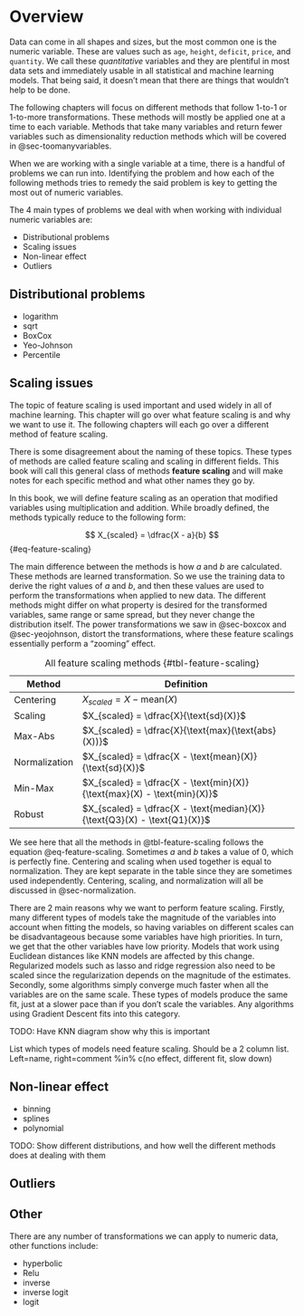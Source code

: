 # Overview {#sec-numeric}

Data can come in all shapes and sizes, but the most common one is the numeric variable. These are values such as `age`, `height`, `deficit`, `price`, and `quantity`. We call these *quantitative* variables and they are plentiful in most data sets and immediately usable in all statistical and machine learning models. That being said, it doesn't mean that there are things that wouldn't help to be done.

The following chapters will focus on different methods that follow 1-to-1 or 1-to-more transformations. These methods will mostly be applied one at a time to each variable. Methods that take many variables and return fewer variables such as dimensionality reduction methods which will be covered in @sec-toomanyvariables.

When we are working with a single variable at a time, there is a handful of problems we can run into. Identifying the problem and how each of the following methods tries to remedy the said problem is key to getting the most out of numeric variables.

The 4 main types of problems we deal with when working with individual numeric variables are:

-   Distributional problems
-   Scaling issues
-   Non-linear effect
-   Outliers

## Distributional problems

-   logarithm
-   sqrt
-   BoxCox
-   Yeo-Johnson
-   Percentile

## Scaling issues {#sec-numeric-scaling-issues}

The topic of feature scaling is used important and used widely in all of machine learning. This chapter will go over what feature scaling is and why we want to use it. The following chapters will each go over a different method of feature scaling.

::: callout-note
There is some disagreement about the naming of these topics. These types of methods are called feature scaling and scaling in different fields. This book will call this general class of methods **feature scaling** and will make notes for each specific method and what other names they go by.
:::

In this book, we will define feature scaling as an operation that modified variables using multiplication and addition. While broadly defined, the methods typically reduce to the following form:

$$
X_{scaled} = \dfrac{X - a}{b}
$$ {#eq-feature-scaling}

The main difference between the methods is how $a$ and $b$ are calculated. These methods are learned transformation. So we use the training data to derive the right values of $a$ and $b$, and then these values are used to perform the transformations when applied to new data. The different methods might differ on what property is desired for the transformed variables, same range or same spread, but they never change the distribution itself. The power transformations we saw in @sec-boxcox and @sec-yeojohnson, distort the transformations, where these feature scalings essentially perform a "zooming" effect.

| Method        | Definition                                                               |
|----------------|--------------------------------------------------------|
| Centering     | $X_{scaled} = X - \text{mean}(X)$                                        |
| Scaling       | $X_{scaled} = \dfrac{X}{\text{sd}(X)}$                                   |
| Max-Abs       | $X_{scaled} = \dfrac{X}{\text{max}(\text{abs}(X))}$                      |
| Normalization | $X_{scaled} = \dfrac{X - \text{mean}(X)}{\text{sd}(X)}$                  |
| Min-Max       | $X_{scaled} = \dfrac{X - \text{min}(X)}{\text{max}(X) - \text{min}(X)}$  |
| Robust        | $X_{scaled} = \dfrac{X - \text{median}(X)}{\text{Q3}(X) - \text{Q1}(X)}$ |

: All feature scaling methods {#tbl-feature-scaling}

We see here that all the methods in @tbl-feature-scaling follows the equation @eq-feature-scaling. Sometimes $a$ and $b$ takes a value of 0, which is perfectly fine. Centering and scaling when used together is equal to normalization. They are kept separate in the table since they are sometimes used independently. Centering, scaling, and normalization will all be discussed in @sec-normalization.

There are 2 main reasons why we want to perform feature scaling. Firstly, many different types of models take the magnitude of the variables into account when fitting the models, so having variables on different scales can be disadvantageous because some variables have high priorities. In turn, we get that the other variables have low priority. Models that work using Euclidean distances like KNN models are affected by this change. Regularized models such as lasso and ridge regression also need to be scaled since the regularization depends on the magnitude of the estimates. Secondly, some algorithms simply converge much faster when all the variables are on the same scale. These types of models produce the same fit, just at a slower pace than if you don't scale the variables. Any algorithms using Gradient Descent fits into this category.

TODO: Have KNN diagram show why this is important

List which types of models need feature scaling. Should be a 2 column list. Left=name, right=comment %in% c(no effect, different fit, slow down)

## Non-linear effect

-   binning
-   splines
-   polynomial

TODO: Show different distributions, and how well the different methods does at dealing with them

## Outliers {#sec-numeric-outliers-issues}

## Other

There are any number of transformations we can apply to numeric data, other functions include:

-   hyperbolic
-   Relu
-   inverse
-   inverse logit
-   logit
